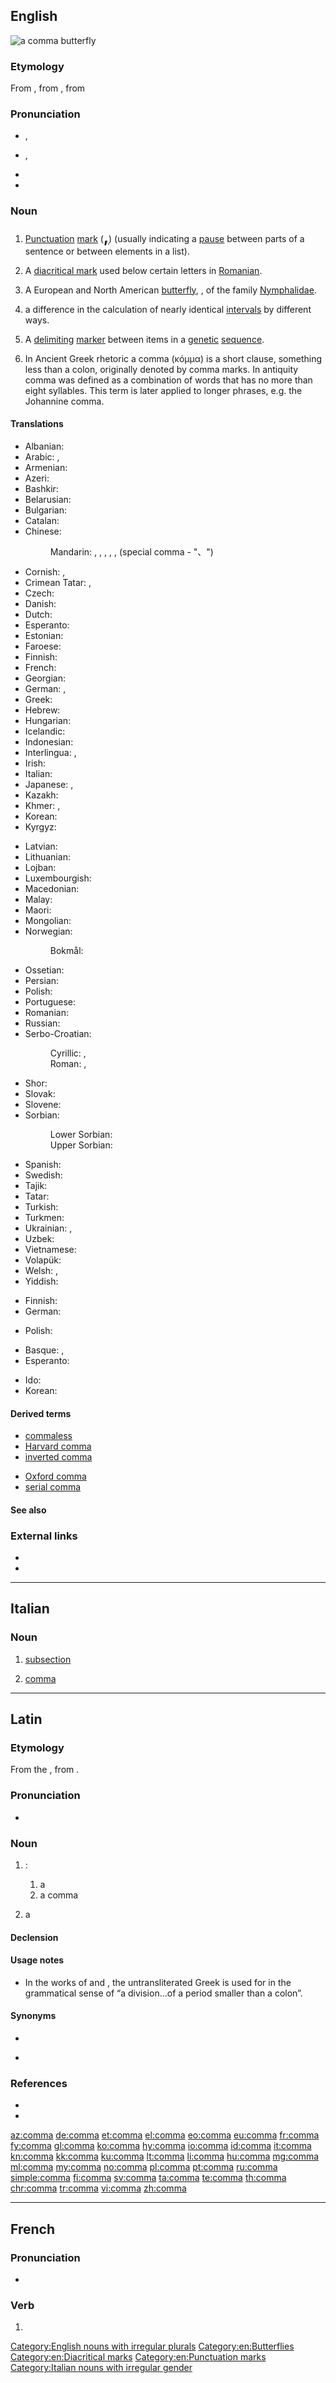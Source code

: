{{also|coma|čoma|čomā}}
==English==
[[Image:Polygonia c-album spread wings.jpg|thumb|a '''comma''' butterfly]]
{{wikipedia}}

===Etymology===
From {{etyl|la|en}} {{term|comma|lang=la}}, from {{etyl|grc|en}} {{term|κόμμα|lang=grc}}, from {{term|κόπτω||I cut|lang=grc}}

===Pronunciation===
* {{a|UK}} {{enPR|kŏm'ə}}, {{IPA|/ˈkɒm.ə/|lang=en}}
* {{a|US}} {{enPR|kŏm'-ə}}, {{IPA|/ˈkɑm.ə/|lang=en}}
* {{audio|En-us-comma.ogg|Audio (US)|lang=en}}
* {{rhymes|ɒmə|lang=en}}

===Noun===
{{en-noun|s|commata}}

# [[punctuation|Punctuation]] [[mark]] ('''<big><big><big>[[,]]</big></big></big>''') (usually indicating a [[pause]] between parts of a sentence or between elements in a list).
# {{context|by extension|lang=en}} A [[diacritical mark]] used below certain letters in [[Romanian]].
# A European and North American [[butterfly]], {{taxlink|Polygonia c-album|species|noshow=1}}, of the family [[Nymphalidae]].
# {{context|music|lang=en}} a difference in the calculation of nearly identical [[interval]]s by different ways.
# {{context|genetics|lang=en}} A [[delimit]]ing [[marker]] between items in a [[genetic]] [[sequence]].
# In Ancient Greek rhetoric a comma (κόμμα) is a short clause, something less than a colon, originally denoted by comma marks. In antiquity comma was defined as a combination of words that has no more than eight syllables. This term is later applied to longer phrases, e.g. the Johannine comma.

====Translations====
{{trans-top|punctuation mark ','}}
* Albanian: {{t+|sq|presje|f}}
* Arabic: {{t|ar|فَاصِلَة|f}}, {{t|ar|،}}
* Armenian: {{t+|hy|ստորակետ}}
* Azeri: {{t+|az|vergül}}
* Bashkir: {{t|ba|өтөр|sc=Cyrl}}
* Belarusian: {{t|be|ко́ска|f|sc=Cyrl}}
* Bulgarian: {{t|bg|запета́я|f}}
* Catalan: {{t+|ca|coma|f}}
* Chinese:
*: Mandarin: {{t+|cmn|逗號|sc=Hani}}, {{t+|cmn|逗号|tr=dòuhào|sc=Hani}}, {{t+|cmn|逗點|sc=Hani}}, {{t+|cmn|逗点|tr=dòudiǎn|sc=Hani}}, {{t|cmn|頓號|sc=Hani}}, {{t+|cmn|顿号|tr=dùnhào|sc=Hani}} (special comma - "、")
* Cornish: {{t|kw|komma|m}}, {{t|kw|kommas|m-p}}
* Crimean Tatar: {{t|crh|virgül}}, {{t|crh|virgül}}
* Czech: {{t+|cs|čárka|f}}
* Danish: {{t+|da|komma|n}}
* Dutch: {{t+|nl|komma|f}}
* Esperanto: {{t|eo|komo}}
* Estonian: {{t+|et|koma}}
* Faroese: {{t|fo|komma|n}}
* Finnish: {{t+|fi|pilkku}}
* French: {{t+|fr|virgule|f}}
* Georgian: {{t+|ka|მძიმე}}
* German: {{t+|de|Komma|n}}, {{t+|de|Beistrich|m}}
* Greek: {{t+|el|κόμμα|n}}
* Hebrew: {{t|he|פסיק|m|tr=psyq}}
* Hungarian: {{t+|hu|vessző}}
* Icelandic: {{t+|is|komma|f}}
* Indonesian: {{t+|id|koma}}
* Interlingua: {{t|ia|virgula}}, {{t|ia|comma}}
* Irish: {{t|ga|camóg|f}}
* Italian: {{t+|it|virgola|f}}
* Japanese: {{t+|ja|コンマ|tr=konma}}, {{t+|ja|読点|tr=とうてん, tōten}}
* Kazakh: {{t+|kk|үтір|sc=Cyrl}}
* Khmer: {{t|km|សញ្ញាក្បៀស|tr=saɲɲaa kbiəh|sc=Khmr}}, {{t|km|កណ្ដក់សញ្ញា|tr=kɑndɑk saɲɲaa|sc=Khmr}}
* Korean: {{t+|ko|콤마|sc=Kore}}
* Kyrgyz: {{t+|ky|үтүр|sc=Cyrl}}
{{trans-mid}}
* Latvian: {{t|lv|komats|m}}
* Lithuanian: {{t+|lt|kablelis|m}}
* Lojban: {{qualifier|for numbers}} {{t|jbo|ki'o}}
* Luxembourgish: {{t|lb|Komma|m}}
* Macedonian: {{t|mk|за́пирка|f}}
* Malay: {{t|ms|koma}}
* Maori: {{t|mi|piko}}
* Mongolian: {{t+|mn|таслал|sc=Cyrl}}
* Norwegian:
*: Bokmål: {{t|nb|komma|n}}
* Ossetian: {{t|os|къæдзыг|sc=Cyrl}}
* Persian: {{t+|fa|ویرگول|tr=virgul|sc=fa-Arab}}
* Polish: {{t+|pl|przecinek|m-in}}
* Portuguese: {{t+|pt|vírgula|f}}
* Romanian: {{t+|ro|virgulă|f}}
* Russian: {{t+|ru|запята́я|f}}
* Serbo-Croatian:
*: Cyrillic: {{t|sh|зарез|m|sc=Cyrl}}, {{t|sh|запета|f|sc=Cyrl}}
*: Roman: {{t+|sh|zarez|m|sc=Latn}}, {{t+|sh|zapeta|f|sc=Latn}}
* Shor: {{t|cjs|сеткин|tr=setkin}}
* Slovak: {{t|sk|čiarka|f}}
* Slovene: {{t+|sl|vejica|f}}
* Sorbian:
*: Lower Sorbian: {{t|dsb|koma|f}}
*: Upper Sorbian: {{t|hsb|koma|f}}
* Spanish: {{t+|es|coma|f}}
* Swedish: {{t+|sv|komma|n}}
* Tajik: {{t|tg|вергул|sc=Cyrl}}
* Tatar: {{t+|tt|өтер|sc=Cyrl}}
* Turkish: {{t+|tr|virgül}}
* Turkmen: {{t|tk|otur}}
* Ukrainian: {{t|uk|перети́нка|f|sc=Cyrl}}, {{t+|uk|ко́ма|f|sc=Cyrl}}
* Uzbek: {{t+|uz|vergul}}
* Vietnamese: {{t+|vi|phẩy}}
* Volapük: {{t+|vo|liunül}}
* Welsh: {{t|cy|atalnod|m}}, {{t|cy|coma|m}}
* Yiddish: {{t|yi|קאָמע|f|sc=Hebr}}
{{trans-bottom}}

{{trans-top|butterfly}}
* Finnish: {{t|fi|herukkaperhonen}}
* German: {{t|de|C-Falter|m}}
{{trans-mid}}
* Polish: {{t|pl|rusałka ceik|f}}
{{trans-bottom}}

{{checktrans-top}}
* Basque: {{t-check|eu|ziri}}, {{t-check|eu|txotx}}
* Esperanto: {{t-check|eo|komo}}
{{trans-mid}}
* Ido: {{t+check|io|komo}}
* Korean: {{t+check|ko|쉼표|sc=Kore}}
{{trans-bottom}}

====Derived terms====
{{rel-top|punctuation mark}}
* [[commaless]]
* [[Harvard comma]]
* [[inverted comma]]
{{rel-mid}}
* [[Oxford comma]]
* [[serial comma]]
{{rel-bottom}}

====See also====
{{punctuation}}

===External links===
* {{pedialite|Comma (punctuation)}}
* {{pedialite|Comma (butterfly)}}

[[Category:English nouns with irregular plurals]]
[[Category:en:Butterflies]]
[[Category:en:Diacritical marks]]
[[Category:en:Punctuation marks]]

----

==Italian==

===Noun===
{{it-noun|m}}

# {{context|legal|lang=it}} [[subsection]]
# {{context|music|lang=it}} [[#English|comma]]

[[Category:Italian nouns with irregular gender]]

----

==Latin==

===Etymology===
From the {{etyl|grc|la}} {{term|κόμμα|lang=grc}}, from {{term|κόπτω||I cut|lang=grc}}.

===Pronunciation===
* {{a|Classical}} {{IPA|/ˈkom.ma/|[ˈkõ.ma]|lang=la}}

===Noun===
{{la-noun|comma||commatis|n|third}}

# {{label|la|in|_|grammar}}:
## a {{l/en|comma}} {{gloss|a {{l/en|division}}, {{l/en|member}}, {{non-gloss definition|or|lang=la}} {{l/en|section}} of a {{l/en|period}} smaller than a {{l/en|colon}}|lang=la}}
## a comma {{gloss|a mark of punctuation|lang=la}}
# {{label|la|in|_|verse}} a {{l/en|caesura}}

====Declension====
{{la-decl-3rd-N|comma|commat}}

====Usage notes====
* In the works of {{w|Cicero}} and {{w|Quintilian}}, the untransliterated Greek {{term|κόμμα|lang=grc}} is used for {{term||comma|lang=la}} in the grammatical sense of “a division…of a period smaller than a colon”.

====Synonyms====
* {{l|la|caesum}}
* {{sense|comma: division of a period}} {{l|la|incīsum}} {{qualifier|pure Latin}}

===References===
* {{R:L&S|comma}}
* {{R:Gaffiot|comma|p=348/3}}

[[az:comma]]
[[de:comma]]
[[et:comma]]
[[el:comma]]
[[eo:comma]]
[[eu:comma]]
[[fr:comma]]
[[fy:comma]]
[[gl:comma]]
[[ko:comma]]
[[hy:comma]]
[[io:comma]]
[[id:comma]]
[[it:comma]]
[[kn:comma]]
[[kk:comma]]
[[ku:comma]]
[[lt:comma]]
[[li:comma]]
[[hu:comma]]
[[mg:comma]]
[[ml:comma]]
[[my:comma]]
[[no:comma]]
[[pl:comma]]
[[pt:comma]]
[[ru:comma]]
[[simple:comma]]
[[fi:comma]]
[[sv:comma]]
[[ta:comma]]
[[te:comma]]
[[th:comma]]
[[chr:comma]]
[[tr:comma]]
[[vi:comma]]
[[zh:comma]]

----
==French==

===Pronunciation===
* {{homophones|commas|commât|lang=fr}}
===Verb===
{{fr-verb-form}}

# {{conjugation of|commer||3|s|[[past historic]]|lang=fr}} 

{{rfc-auto}}
